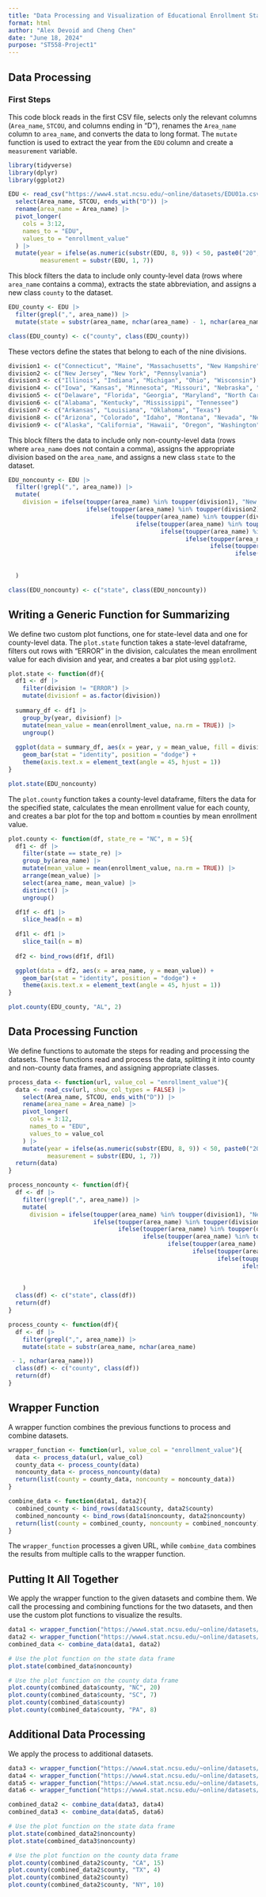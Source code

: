 ```yaml
---
title: "Data Processing and Visualization of Educational Enrollment Statistics"
format: html
author: "Alex Devoid and Cheng Chen" 
date: "June 18, 2024"
purpose: "ST558-Project1"
---
```


## Data Processing

### First Steps

This code block reads in the first CSV file, selects only the relevant columns (`Area_name`, `STCOU`, and columns ending in "D"), renames the `Area_name` column to `area_name`, and converts the data to long format. The `mutate` function is used to extract the year from the `EDU` column and create a `measurement` variable.

```r
library(tidyverse)
library(dplyr)
library(ggplot2)

EDU <- read_csv("https://www4.stat.ncsu.edu/~online/datasets/EDU01a.csv", show_col_types = FALSE) |>
  select(Area_name, STCOU, ends_with("D")) |>
  rename(area_name = Area_name) |>
  pivot_longer(
    cols = 3:12,   
    names_to = "EDU",            
    values_to = "enrollment_value"           
  ) |>
  mutate(year = ifelse(as.numeric(substr(EDU, 8, 9)) < 50, paste0("20", substr(EDU, 8, 9)), paste0("19", substr(EDU, 8, 9))),
         measurement = substr(EDU, 1, 7))
```


This block filters the data to include only county-level data (rows where `area_name` contains a comma), extracts the state abbreviation, and assigns a new class `county` to the dataset.
```r
EDU_county <- EDU |>
  filter(grepl(",", area_name)) |>
  mutate(state = substr(area_name, nchar(area_name) - 1, nchar(area_name)))

class(EDU_county) <- c("county", class(EDU_county))
```

These vectors define the states that belong to each of the nine divisions.

```r
division1 <- c("Connecticut", "Maine", "Massachusetts", "New Hampshire", "Rhode Island", "Vermont")
division2 <- c("New Jersey", "New York", "Pennsylvania")
division3 <- c("Illinois", "Indiana", "Michigan", "Ohio", "Wisconsin")
division4 <- c("Iowa", "Kansas", "Minnesota", "Missouri", "Nebraska", "North Dakota", "South Dakota")
division5 <- c("Delaware", "Florida", "Georgia", "Maryland", "North Carolina", "South Carolina", "Virginia", "DISTRICT OF COLUMBIA", "West Virginia")
division6 <- c("Alabama", "Kentucky", "Mississippi", "Tennessee")
division7 <- c("Arkansas", "Louisiana", "Oklahoma", "Texas")
division8 <- c("Arizona", "Colorado", "Idaho", "Montana", "Nevada", "New Mexico", "Utah", "Wyoming")
division9 <- c("Alaska", "California", "Hawaii", "Oregon", "Washington")
```

This block filters the data to include only non-county-level data (rows where `area_name` does not contain a comma), assigns the appropriate division based on the `area_name`, and assigns a new class `state` to the dataset.

```r
EDU_noncounty <- EDU |>
  filter(!grepl(",", area_name)) |>
  mutate(
    division = ifelse(toupper(area_name) %in% toupper(division1), "New England",
                      ifelse(toupper(area_name) %in% toupper(division2), "Middle Atlantic",
                             ifelse(toupper(area_name) %in% toupper(division3), "East North Central",
                                    ifelse(toupper(area_name) %in% toupper(division4), "West North Central",
                                           ifelse(toupper(area_name) %in% toupper(division5), "South Atlantic",
                                                  ifelse(toupper(area_name) %in% toupper(division6), "East South Central",
                                                         ifelse(toupper(area_name) %in% toupper(division7), "West South Central",
                                                                ifelse(toupper(area_name) %in% toupper(division8), "Mountain",
                                                                       ifelse(toupper(area_name) %in% toupper(division9), "Pacific",
                                                                              "ERROR")))))))))
  )

class(EDU_noncounty) <- c("state", class(EDU_noncounty))
```



## Writing a Generic Function for Summarizing


We define two custom plot functions, one for state-level data and one for county-level data. 
The `plot.state` function takes a state-level dataframe, filters out rows with "ERROR" in the division, calculates the mean enrollment value for each division and year, and creates a bar plot using `ggplot2`.
```r
plot.state <- function(df){
  df1 <- df |>
    filter(division != "ERROR") |>
    mutate(divisionf = as.factor(division))
 
  summary_df <- df1 |>
    group_by(year, divisionf) |>
    mutate(mean_value = mean(enrollment_value, na.rm = TRUE)) |>
    ungroup()
 
  ggplot(data = summary_df, aes(x = year, y = mean_value, fill = divisionf)) +
    geom_bar(stat = "identity", position = "dodge") +
    theme(axis.text.x = element_text(angle = 45, hjust = 1))
}

plot.state(EDU_noncounty)
```

The `plot.county` function takes a county-level dataframe, filters the data for the specified state, calculates the mean enrollment value for each county, and creates a bar plot for the top and bottom `m` counties by mean enrollment value.

```r
plot.county <- function(df, state_re = "NC", m = 5){
  df1 <- df |>
    filter(state == state_re) |>
    group_by(area_name) |>
    mutate(mean_value = mean(enrollment_value, na.rm = TRUE)) |>
    arrange(mean_value) |>
    select(area_name, mean_value) |>
    distinct() |>
    ungroup()

  df1f <- df1 |>
    slice_head(n = m)
    
  df1l <- df1 |>
    slice_tail(n = m) 
  
  df2 <- bind_rows(df1f, df1l)

  ggplot(data = df2, aes(x = area_name, y = mean_value)) +
    geom_bar(stat = "identity", position = "dodge") +
    theme(axis.text.x = element_text(angle = 45, hjust = 1))
}

plot.county(EDU_county, "AL", 2)
```



## Data Processing Function

We define functions to automate the steps for reading and processing the datasets.
These functions read and process the data, splitting it into county and non-county data frames, and assigning appropriate classes.

```r
process_data <- function(url, value_col = "enrollment_value"){
  data <- read_csv(url, show_col_types = FALSE) |>
    select(Area_name, STCOU, ends_with("D")) |>
    rename(area_name = Area_name) |>
    pivot_longer(
      cols = 3:12,
      names_to = "EDU",
      values_to = value_col
    ) |>
    mutate(year = ifelse(as.numeric(substr(EDU, 8, 9)) < 50, paste0("20", substr(EDU, 8, 9)), paste0("19", substr(EDU, 8, 9))),
           measurement = substr(EDU, 1, 7))
  return(data)
}

process_noncounty <- function(df){
  df <- df |>
    filter(!grepl(",", area_name)) |>
    mutate(
      division = ifelse(toupper(area_name) %in% toupper(division1), "New England",
                        ifelse(toupper(area_name) %in% toupper(division2), "Middle Atlantic",
                               ifelse(toupper(area_name) %in% toupper(division3), "East North Central",
                                      ifelse(toupper(area_name) %in% toupper(division4), "West North Central",
                                             ifelse(toupper(area_name) %in% toupper(division5), "South Atlantic",
                                                    ifelse(toupper(area_name) %in% toupper(division6), "East South Central",
                                                           ifelse(toupper(area_name) %in% toupper(division7), "West South Central",
                                                                  ifelse(toupper(area_name) %in% toupper(division8), "Mountain",
                                                                         ifelse(toupper(area_name) %in% toupper(division9), "Pacific",
                                                                                "ERROR")))))))))
    )
  class(df) <- c("state", class(df))
  return(df)
}

process_county <- function(df){
  df <- df |>
    filter(grepl(",", area_name)) |>
    mutate(state = substr(area_name, nchar(area_name)

 - 1, nchar(area_name)))
  class(df) <- c("county", class(df))
  return(df)
}
```



## Wrapper Function

A wrapper function combines the previous functions to process and combine datasets.

```r
wrapper_function <- function(url, value_col = "enrollment_value"){
  data <- process_data(url, value_col)
  county_data <- process_county(data)
  noncounty_data <- process_noncounty(data)
  return(list(county = county_data, noncounty = noncounty_data))
}

combine_data <- function(data1, data2){
  combined_county <- bind_rows(data1$county, data2$county)
  combined_noncounty <- bind_rows(data1$noncounty, data2$noncounty)
  return(list(county = combined_county, noncounty = combined_noncounty))
}
```

The `wrapper_function` processes a given URL, while `combine_data` combines the results from multiple calls to the wrapper function.

## Putting It All Together

We apply the wrapper function to the given datasets and combine them. We call the processing and combining functions for the two datasets, and then use the custom plot functions to visualize the results.

```r
data1 <- wrapper_function("https://www4.stat.ncsu.edu/~online/datasets/EDU01a.csv")
data2 <- wrapper_function("https://www4.stat.ncsu.edu/~online/datasets/EDU01b.csv")
combined_data <- combine_data(data1, data2)

# Use the plot function on the state data frame
plot.state(combined_data$noncounty)

# Use the plot function on the county data frame
plot.county(combined_data$county, "NC", 20)
plot.county(combined_data$county, "SC", 7)
plot.county(combined_data$county)
plot.county(combined_data$county, "PA", 8)
```



## Additional Data Processing

We apply the process to additional datasets.

```r
data3 <- wrapper_function("https://www4.stat.ncsu.edu/~online/datasets/PST01a.csv")
data4 <- wrapper_function("https://www4.stat.ncsu.edu/~online/datasets/PST01b.csv")
data5 <- wrapper_function("https://www4.stat.ncsu.edu/~online/datasets/PST01c.csv")
data6 <- wrapper_function("https://www4.stat.ncsu.edu/~online/datasets/PST01d.csv")

combined_data2 <- combine_data(data3, data4)
combined_data3 <- combine_data(data5, data6)

# Use the plot function on the state data frame
plot.state(combined_data2$noncounty)
plot.state(combined_data3$noncounty)

# Use the plot function on the county data frame
plot.county(combined_data2$county, "CA", 15)
plot.county(combined_data2$county, "TX", 4)
plot.county(combined_data2$county)
plot.county(combined_data2$county, "NY", 10)

```
